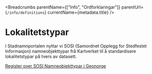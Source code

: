 

<Breadcrumbs parentName={["Info", "Ordforklaringar"]} parentUrl={`/info/definitions`} currentName={metadata.title} />

# Lokalitetstypar
I Stadnamnportalen nyttar vi SOSI (Samordnet Opplegg for Stedfestet Informasjon) namneobjekttypar frå Kartverket til å standardisere lokalitetstypar på tvers av datasett.

<a href="https://register.geonorge.no/sosi-kodelister/stedsnavn/navneobjekttype">Register over SOSI Namneobjekttypar i Geonorge</a>